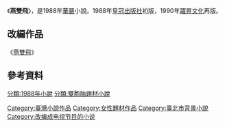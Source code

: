 {{Infobox Book | <!-- See [[Wikipedia:WikiProject_Novels|Wikipedia:WikiProject Novels]] or [[Wikipedia:WikiProject_Books|Wikipedia:WikiProject Books]] -->
| name          = 燕雙飛
| title_orig    = 
| translator    = 
| image         = <!--prefer 1st edition-->
| image_caption = 
| author        = [[華嚴_(作家)|華嚴]]
| illustrator   = 
| cover_artist  = 
| country       = {{TWN}}
| language      = [[華文|華文]]
| series        = 
| genre         = 小說
| publisher     = [[皇冠出版社|皇冠出版社]]
| release_date  = 1988年
| english_release_date =
| media_type    = 
| pages         = 
| isbn          = ISBN 9789579512763
| preceded_by   = 
| followed_by   = 
}}
《'''燕雙飛'''》，是1988年[[華嚴_(作家)|華嚴]]小說。1988年[[皇冠出版社|皇冠出版社]]初版，1990年[[躍昇文化|躍昇文化]]再版。

==改編作品==
《[[燕雙飛|燕雙飛]]》

==參考資料==
{{Reflist}}

[[分類:1988年小說|分類:1988年小說]]
[[Category:臺灣小說作品|Category:臺灣小說作品]]
[[Category:女性題材作品|Category:女性題材作品]]
[[Category:臺北市背景小說|Category:臺北市背景小說]]
[[分類:雙胞胎題材小說|分類:雙胞胎題材小說]]
[[Category:改编成电视节目的小说|Category:改编成电视节目的小说]]